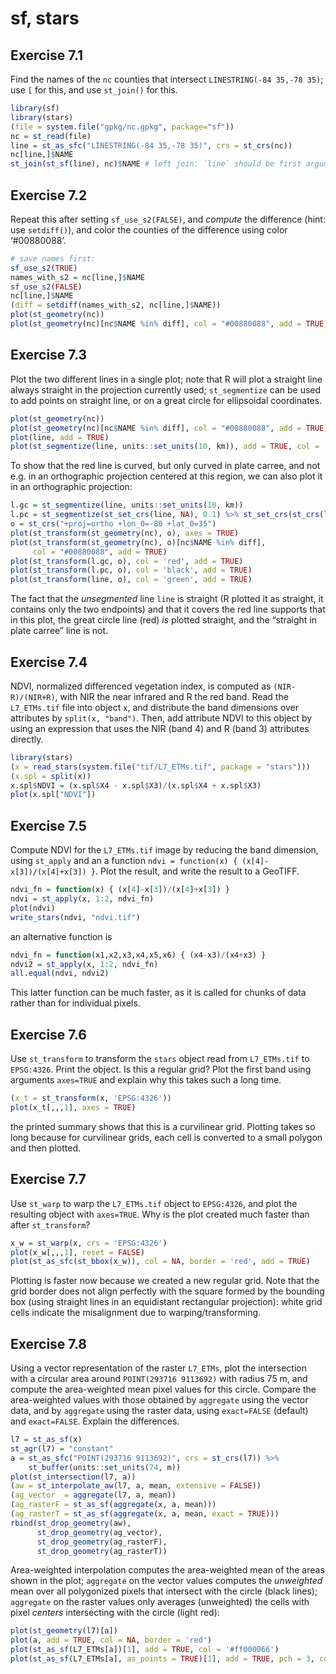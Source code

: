 # sf, stars

## Exercise 7.1 {-}

 Find the names of the `nc` counties that intersect `LINESTRING(-84 35,-78 35)`; use `[` for this, and use `st_join()` for this.

```r
library(sf)
library(stars)
(file = system.file("gpkg/nc.gpkg", package="sf"))
nc = st_read(file)
line = st_as_sfc("LINESTRING(-84 35,-78 35)", crs = st_crs(nc))
nc[line,]$NAME
st_join(st_sf(line), nc)$NAME # left join: `line` should be first argument
```

## Exercise 7.2 {-}

Repeat this after setting `sf_use_s2(FALSE)`, and _compute_ the difference (hint: use `setdiff()`), and color the counties of the difference using color '#00880088'.

```r
# save names first:
sf_use_s2(TRUE)
names_with_s2 = nc[line,]$NAME
sf_use_s2(FALSE)
nc[line,]$NAME
(diff = setdiff(names_with_s2, nc[line,]$NAME))
plot(st_geometry(nc))
plot(st_geometry(nc)[nc$NAME %in% diff], col = "#00880088", add = TRUE)
```

## Exercise 7.3 {-}

Plot the two different lines in a single plot; note that R will plot a straight line always straight in the projection currently used; `st_segmentize` can be used to add points on straight line, or on a great circle for ellipsoidal coordinates.

```r
plot(st_geometry(nc))
plot(st_geometry(nc)[nc$NAME %in% diff], col = "#00880088", add = TRUE)
plot(line, add = TRUE)
plot(st_segmentize(line, units::set_units(10, km)), add = TRUE, col = 'red')
```

To show that the red line is curved, but only curved in plate carree,
and not e.g. in an orthographic projection centered at this region,
we can also plot it in an orthographic projection:

```r
l.gc = st_segmentize(line, units::set_units(10, km))
l.pc = st_segmentize(st_set_crs(line, NA), 0.1) %>% st_set_crs(st_crs(l.gc))
o = st_crs("+proj=ortho +lon_0=-80 +lat_0=35")
plot(st_transform(st_geometry(nc), o), axes = TRUE)
plot(st_transform(st_geometry(nc), o)[nc$NAME %in% diff],
	 col = "#00880088", add = TRUE)
plot(st_transform(l.gc, o), col = 'red', add = TRUE)
plot(st_transform(l.pc, o), col = 'black', add = TRUE)
plot(st_transform(line, o), col = 'green', add = TRUE)
```

The fact that the _unsegmented_ line `line` is straight (R plotted
it as straight, it contains only the two endpoints) and that it
covers the red line supports that in this plot, the great circle
line (red) _is_ plotted straight, and the "straight in plate carree"
line is not.

## Exercise 7.4 {-}

NDVI, normalized differenced vegetation index, is computed as `(NIR-R)/(NIR+R)`, with NIR the near infrared and R the red band.  Read the `L7_ETMs.tif` file into object `x`, and distribute the band dimensions over attributes by `split(x, "band")`. Then, add attribute NDVI to this object by using an expression that uses the NIR (band 4) and R (band 3) attributes directly.


```r
library(stars)
(x = read_stars(system.file("tif/L7_ETMs.tif", package = "stars")))
(x.spl = split(x))
x.spl$NDVI = (x.spl$X4 - x.spl$X3)/(x.spl$X4 + x.spl$X3)
plot(x.spl["NDVI"])
```

## Exercise 7.5 {-}

Compute NDVI for the `L7_ETMs.tif` image by reducing the band dimension, using `st_apply` and an a function `ndvi = function(x) { (x[4]-x[3])/(x[4]+x[3]) }`. Plot the result, and write the result to a GeoTIFF. 

```r
ndvi_fn = function(x) { (x[4]-x[3])/(x[4]+x[3]) }
ndvi = st_apply(x, 1:2, ndvi_fn)
plot(ndvi)
write_stars(ndvi, "ndvi.tif")
```

an alternative function is 

```r
ndvi_fn = function(x1,x2,x3,x4,x5,x6) { (x4-x3)/(x4+x3) }
ndvi2 = st_apply(x, 1:2, ndvi_fn)
all.equal(ndvi, ndvi2)
```

This latter function can be much faster, as it is called for chunks
of data rather than for individual pixels.

## Exercise 7.6 {-}

Use `st_transform` to transform the `stars` object read from `L7_ETMs.tif` to `EPSG:4326`. Print the object. Is this a regular grid? Plot the first band using arguments `axes=TRUE` and explain why this takes such a long time.

```r
(x_t = st_transform(x, 'EPSG:4326'))
plot(x_t[,,,1], axes = TRUE)
```

the printed summary shows that this is a curvilinear grid. Plotting takes so long because for curvilinear grids, each cell is converted to a small polygon and then plotted.

## Exercise 7.7 {-}

Use `st_warp` to warp the `L7_ETMs.tif` object to `EPSG:4326`, and plot the resulting object with `axes=TRUE`. Why is the plot created much faster than after `st_transform`?

```r
x_w = st_warp(x, crs = 'EPSG:4326')
plot(x_w[,,,1], reset = FALSE)
plot(st_as_sfc(st_bbox(x_w)), col = NA, border = 'red', add = TRUE)
```

Plotting is faster now because we created a new regular grid. Note
that the grid border does not align perfectly with the square
formed by the bounding box (using straight lines in an equidistant
rectangular projection): white grid cells indicate the misalignment
due to warping/transforming.

## Exercise 7.8 {-}

Using a vector representation of the raster `L7_ETMs`, plot the
intersection with a circular area around `POINT(293716 9113692)`
with radius 75 m,  and compute the area-weighted mean pixel values
for this circle.  Compare the area-weighted values with those
obtained by `aggregate` using the vector data, and by `aggregate`
using the raster data, using `exact=FALSE` (default) and
`exact=FALSE`.  Explain the differences.

```r
l7 = st_as_sf(x)
st_agr(l7) = "constant"
a = st_as_sfc("POINT(293716 9113692)", crs = st_crs(l7)) %>%
	st_buffer(units::set_units(74, m))
plot(st_intersection(l7, a))
(aw = st_interpolate_aw(l7, a, mean, extensive = FALSE))
(ag_vector  = aggregate(l7, a, mean))
(ag_rasterF = st_as_sf(aggregate(x, a, mean)))
(ag_rasterT = st_as_sf(aggregate(x, a, mean, exact = TRUE)))
rbind(st_drop_geometry(aw),
	  st_drop_geometry(ag_vector), 
	  st_drop_geometry(ag_rasterF), 
	  st_drop_geometry(ag_rasterT))
```

Area-weighted interpolation computes the area-weighted mean of the
areas shown in the plot; `aggregate` on the vector values computes
the _unweighted_ mean over all polygonized pixels that intersect
with the circle (black lines); `aggregate` on the raster values only
averages (unweighted) the cells with pixel _centers_ intersecting
with the circle (light red):

```r
plot(st_geometry(l7)[a])
plot(a, add = TRUE, col = NA, border = 'red')
plot(st_as_sf(L7_ETMs[a])[1], add = TRUE, col = '#ff000066')
plot(st_as_sf(L7_ETMs[a], as_points = TRUE)[1], add = TRUE, pch = 3, col = 1)
```

